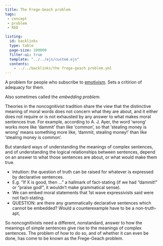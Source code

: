 ```yaml
---
title: The Frege-Geach problem
tags: 
 - concept
 - problem
 - RED

listing:
  id: backlinks
  type: table
  page-size: 100000
  filter-ui: true
  template: "../../ejs/custom.ejs"
  contents:
    - ../../backlinks/the frege-geach problem.yml
---
```


A problem for people who subscribe to [emotivism](/docs/phil/Emotivism.html). Sets a critirion of adequacy for them.

Also sometimes called the *embedding problem*.

Theories in the noncognitivist tradition share the view that the distinctive 
meaning of moral words does not concern what they are about, and it either does 
not require or is not exhausted by any answer to what makes moral sentences true. 
For example, according to A. J. Ayer, the word 'wrong' works more like 'dammit' 
than like 'common', so that 'stealing money is wrong' means something more like, 
'dammit, stealing money!' than like 'stealing money is common'. 

But standard ways of understanding the meanings of complex sentences, and of understanding 
the logical relationships between sentences, depend on an answer to what those 
sentences are about, or what would make them true. 


- Intuition: the question of truth can be raised for whatever is expressed by 
  declarative sentences.
-  E.g. "If X is good, then ..." a hallmark of 
  fact-stating (if we had "dammit!" or "praise god!", it wouldn't make 
  grammatical sense).
  - We can embed moral statements that 1st wave expressivists said were not 
    fact-stating.
  - QUESTION: are there any grammatically declarative sentences which cannot 
    be embedded? Would a counterexample have to be a non-truth-apt, 

So noncognitivists need a different, nonstandard, answer to how the meanings of simple sentences give rise to the meanings of complex sentences. The problem of how to do so, and of
whether it can even be done, has come to be known as the Frege-Geach problem.
